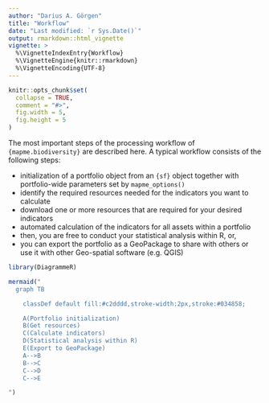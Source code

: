 ```yaml
---
author: "Darius A. Görgen"
title: "Workflow"
date: "Last modified: `r Sys.Date()`"
output: rmarkdown::html_vignette
vignette: >
  %\VignetteIndexEntry{Workflow}
  %\VignetteEngine{knitr::rmarkdown}
  %\VignetteEncoding{UTF-8}
---
```


```r
knitr::opts_chunk$set(
  collapse = TRUE,
  comment = "#>",
  fig.width = 5,
  fig.height = 5
)
```

The most important steps of the processing workflow of `{mapme.biodiversity}` 
are described here. A typical workflow consists of the following steps:

-  initialization of a portfolio object from an `{sf}` object together with portfolio-wide parameters set by `mapme_options()`
-  identify the required resources needed for the indicators you want to calculate
-  download one or more resources that are required for your desired indicators
-  automated calculation of the indicators for all assets within a portfolio
-  then, you are free to conduct your statistical analysis within R, or,
-  you can export the portfolio as a GeoPackage to share with others or use it with other Geo-spatial software (e.g. QGIS)

```r
library(DiagrammeR)

mermaid("
  graph TB

    classDef default fill:#c2dddd,stroke-width:2px,stroke:#034858;

    A(Portfolio initialization)
    B(Get resources)
    C(Calculate indicators)
    D(Statistical analysis within R)
    E(Export to GeoPackage)
    A-->B
    B-->C
    C-->D
    C-->E

")
```

